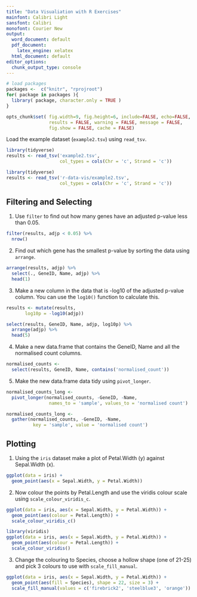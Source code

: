 ```yaml
---
title: "Data Visualiation with R Exercises"
mainfont: Calibri Light
sansfont: Calibri
monofont: Courier New
output:
  word_document: default
  pdf_document:
    latex_engine: xelatex
  html_document: default
editor_options:
  chunk_output_type: console
---
```


```r
# load packages
packages <-  c("knitr", "rprojroot")
for( package in packages ){
  library( package, character.only = TRUE )
}
```

```r
opts_chunk$set( fig.width=9, fig.height=6, include=FALSE, echo=FALSE, 
                results = FALSE, warning = FALSE, message = FALSE,
                fig.show = FALSE, cache = FALSE)

```

Load the example dataset (`example2.tsv`) using `read_tsv`.

```r
library(tidyverse)
results <- read_tsv('example2.tsv',
                    col_types = cols(Chr = 'c', Strand = 'c'))
```

```r
library(tidyverse)
results <- read_tsv('r-data-vis/example2.tsv',
                    col_types = cols(Chr = 'c', Strand = 'c'))
```

## Filtering and Selecting

1. Use `filter` to find out how many genes have an adjusted p-value less than 0.05.

```r
filter(results, adjp < 0.05) %>%
  nrow()
```

2. Find out which gene has the smallest p-value by sorting the data using `arrange`.

```r
arrange(results, adjp) %>%
  select(., GeneID, Name, adjp) %>%
  head(1)
```

3. Make a new column in the data that is -log10 of the adjusted p-value column.
You can use the `log10()` function to calculate this.

```r
results <- mutate(results, 
       log10p = -log10(adjp))

select(results, GeneID, Name, adjp, log10p) %>% 
  arrange(adjp) %>% 
  head(5)
```

4. Make a new data.frame that contains the GeneID, Name and all the normalised
count columns.

```r
normalised_counts <- 
  select(results, GeneID, Name, contains('normalised_count'))
```

5. Make the new data.frame data tidy using `pivot_longer`.

```r
normalised_counts_long <- 
  pivot_longer(normalised_counts, -GeneID, -Name,
                names_to = 'sample', values_to = 'normalised count')
```

```r
normalised_counts_long <- 
  gather(normalised_counts, -GeneID, -Name,
          key = 'sample', value = 'normalised count')

```

## Plotting

1. Using the `iris` dataset make a plot of Petal.Width (y) against Sepal.Width (x).

```r
ggplot(data = iris) + 
  geom_point(aes(x = Sepal.Width, y = Petal.Width))
```

2. Now colour the points by Petal.Length and use the viridis colour scale 
using `scale_colour_viridis_c`.

```r
ggplot(data = iris, aes(x = Sepal.Width, y = Petal.Width)) + 
  geom_point(aes(colour = Petal.Length)) +
  scale_colour_viridis_c()
```

```r
library(viridis)
ggplot(data = iris, aes(x = Sepal.Width, y = Petal.Width)) + 
  geom_point(aes(colour = Petal.Length)) +
  scale_colour_viridis()
```

3. Change the colouring to Species, choose a hollow shape (one of 21-25) and 
pick 3 colours to use with `scale_fill_manual`.

```r
ggplot(data = iris, aes(x = Sepal.Width, y = Petal.Width)) + 
  geom_point(aes(fill = Species), shape = 22, size = 3) +
  scale_fill_manual(values = c('firebrick2', 'steelblue3', 'orange'))
```
